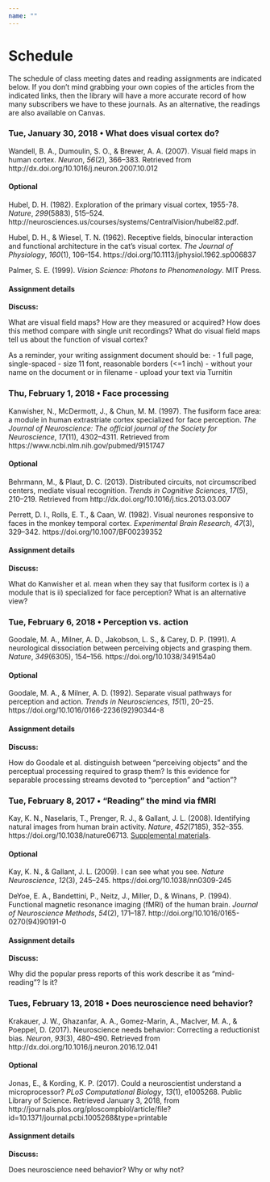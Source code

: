 ```yaml
---
name: ""
---
```


# Schedule

The schedule of class meeting dates and reading assignments are indicated below. 
If you don't mind grabbing your own copies of the articles from the indicated links, then the library will have a more accurate record of how many subscribers we have to these journals. 
As an alternative, the readings are also available on Canvas.

### Tue, January 30, 2018 • What does visual cortex do?

Wandell, B. A., Dumoulin, S. O., & Brewer, A. A. (2007). Visual field maps in human cortex. *Neuron*, *56*(2), 366–383. Retrieved from http://dx.doi.org/10.1016/j.neuron.2007.10.012

#### Optional

Hubel, D. H. (1982). Exploration of the primary visual cortex, 1955-78. *Nature*, *299*(5883), 515–524. http://neurosciences.us/courses/systems/CentralVision/hubel82.pdf.

Hubel, D. H., & Wiesel, T. N. (1962). Receptive fields, binocular interaction and functional architecture in the cat’s visual cortex. *The Journal of Physiology*, *160*(1), 106–154. https://doi.org/10.1113/jphysiol.1962.sp006837

Palmer, S. E. (1999). *Vision Science: Photons to Phenomenology*. MIT Press.

#### Assignment details

**Discuss:**

What are visual field maps? How are they measured or acquired? How does this method compare with single unit recordings? What do visual field maps tell us about the function of visual cortex?

As a reminder, your writing assignment document should be:
- 1 full page, single-spaced
- size 11 font, reasonable borders (<=1 inch)
- without your name on the document or in filename
- upload your text via Turnitin

<!-- #### Lecture notes -->

<!-- [html](lecture-notes/2017-02-21.html)</br> -->
<!-- [Rmd](lecture-notes/2017-02-21.Rmd) -->

### Thu, February 1, 2018 • Face processing

Kanwisher, N., McDermott, J., & Chun, M. M. (1997). The fusiform face area: a module in human extrastriate cortex specialized for face perception. *The Journal of Neuroscience: The official journal of the Society for Neuroscience*, *17*(11), 4302–4311. Retrieved from https://www.ncbi.nlm.nih.gov/pubmed/9151747

#### Optional

Behrmann, M., & Plaut, D. C. (2013). Distributed circuits, not circumscribed centers, mediate visual recognition. *Trends in Cognitive Sciences*, *17*(5), 210–219. Retrieved from http://dx.doi.org/10.1016/j.tics.2013.03.007

Perrett, D. I., Rolls, E. T., & Caan, W. (1982). Visual neurones responsive to faces in the monkey temporal cortex. *Experimental Brain Research*, *47*(3), 329–342. https://doi.org/10.1007/BF00239352

#### Assignment details

**Discuss:**

What do Kanwisher et al. mean when they say that fusiform cortex is i) a module that is ii) specialized for face perception? What is an alternative view?

<!-- #### Lecture notes -->

<!-- [html](lecture-notes/2017-02-21.html)</br> -->
<!-- [Rmd](lecture-notes/2017-02-21.Rmd) -->

### Tue, February 6, 2018 • Perception vs. action

Goodale, M. A., Milner, A. D., Jakobson, L. S., & Carey, D. P. (1991). A neurological dissociation between perceiving objects and grasping them. *Nature*, *349*(6305), 154–156. https://doi.org/10.1038/349154a0

#### Optional

Goodale, M. A., & Milner, A. D. (1992). Separate visual pathways for perception and action. *Trends in Neurosciences*, *15*(1), 20–25. https://doi.org/10.1016/0166-2236(92)90344-8

#### Assignment details

**Discuss:**

How do Goodale et al. distinguish between "perceiving objects" and the perceptual processing required to grasp them? Is this evidence for separable processing streams devoted to "perception" and "action"?


<!-- #### Lecture notes -->

<!-- [html](lecture-notes/2017-02-23.html)</br> -->
<!-- [Rmd](lecture-notes/2017-02-23.Rmd) -->

### Tue, February 8, 2017 • "Reading" the mind via fMRI

Kay, K. N., Naselaris, T., Prenger, R. J., & Gallant, J. L. (2008). Identifying natural images from human brain activity. *Nature*, *452*(7185), 352–355. https://doi.org/10.1038/nature06713. [Supplemental materials](http://www.nature.com/nature/journal/v452/n7185/extref/nature06713-s1.pdf).

#### Optional

Kay, K. N., & Gallant, J. L. (2009). I can see what you see. *Nature Neuroscience*, *12*(3), 245–245. https://doi.org/10.1038/nn0309-245

DeYoe, E. A., Bandettini, P., Neitz, J., Miller, D., & Winans, P. (1994). Functional magnetic resonance imaging (fMRI) of the human brain. *Journal of Neuroscience Methods*, *54*(2), 171–187. http://doi.org/10.1016/0165-0270(94)90191-0

#### Assignment details

**Discuss:**

Why did the popular press reports of this work describe it as "mind-reading"? Is it?

<!-- #### Lecture notes -->

<!-- [html](lecture-notes/2017-02-28.html)</br> -->
<!-- [Rmd](lecture-notes/2017-02-28.Rmd) -->

### Tues, February 13, 2018 • Does neuroscience need behavior?

Krakauer, J. W., Ghazanfar, A. A., Gomez-Marin, A., MacIver, M. A., & Poeppel, D. (2017). Neuroscience needs behavior: Correcting a reductionist bias. *Neuron*, *93*(3), 480–490. Retrieved from http://dx.doi.org/10.1016/j.neuron.2016.12.041

#### Optional

Jonas, E., & Kording, K. P. (2017). Could a neuroscientist understand a microprocessor? *PLoS Computational Biology*, *13*(1), e1005268. Public Library of Science. Retrieved January 3, 2018, from http://journals.plos.org/ploscompbiol/article/file?id=10.1371/journal.pcbi.1005268&type=printable

#### Assignment details

**Discuss:**

Does neuroscience need behavior? Why or why not?

<!-- #### Lecture notes -->

<!-- [html](lecture-notes/2017-02-28.html)</br> -->
<!-- [Rmd](lecture-notes/2017-02-28.Rmd) -->
